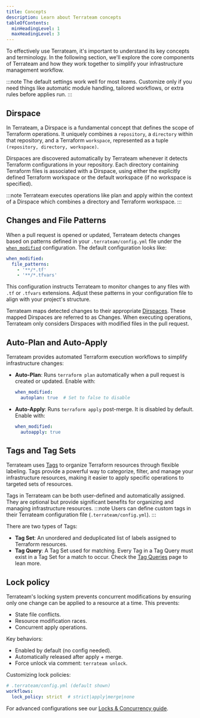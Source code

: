 ```yaml
---
title: Concepts
description: Learn about Terrateam concepts
tableOfContents:
  minHeadingLevel: 1
  maxHeadingLevel: 3
---
```


To effectively use Terrateam, it's important to understand its key concepts and terminology. In the following section, we'll explore the core components of Terrateam and how they work together to simplify your infrastructure management workflow.

:::note
The default settings work well for most teams. Customize only if you need things like automatic module handling, tailored workflows, or extra rules before applies run.
:::

## Dirspace

In Terrateam, a Dirspace is a fundamental concept that defines the scope of Terraform operations. It uniquely combines a `repository`, a `directory` within that repository, and a Terraform `workspace`, represented as a tuple `(repository, directory, workspace)`.

Dirspaces are discovered automatically by Terrateam whenever it detects Terraform configurations in your repository. Each directory containing Terraform files is associated with a Dirspace, using either the explicitly defined Terraform workspace or the default workspace (if no workspace is specified).

:::note
Terrateam executes operations like plan and apply within the context of a Dirspace which combines a directory and Terraform workspace.
:::

## Changes and File Patterns

When a pull request is opened or updated, Terrateam detects changes based on patterns defined in your `.terrateam/config.yml` file under the [`when_modified`](/configuration-reference/when-modified) configuration. The default configuration looks like:

```yaml
when_modified:
  file_patterns:
    - '**/*.tf'
    - '**/*.tfvars'
```

This configuration instructs Terrateam to monitor changes to any files with `.tf` or `.tfvars` extensions. Adjust these patterns in your configuration file to align with your project's structure.

Terrateam maps detected changes to their appropriate [Dirspaces](/getting-started/concepts#dirspace). These mapped Dirspaces are referred to as Changes. When executing operations, Terrateam only considers Dirspaces with modified files in the pull request.

## Auto-Plan and Auto-Apply

Terrateam provides automated Terraform execution workflows to simplify infrastructure changes:

- **Auto-Plan**: Runs `terraform plan` automatically when a pull request is created or updated. Enable with:
  ```yaml
  when_modified:
    autoplan: true  # Set to false to disable
  ```
- **Auto-Apply**: Runs `terraform apply` post-merge. It is disabled by default. Enable with:
  ```yaml
  when_modified:
    autoapply: true
  ```

## Tags and Tag Sets

Terrateam uses [Tags](/advanced-workflows/tags) to organize Terraform resources through flexible labeling. Tags provide a powerful way to categorize, filter, and manage your infrastructure resources, making it easier to apply specific operations to targeted sets of resources.

Tags in Terrateam can be both user-defined and automatically assigned. They are optional but provide significant benefits for organizing and managing infrastructure resources.
:::note
Users can define custom tags in their Terrateam configuration file (`.terrateam/config.yml`).
:::

There are two types of Tags:

- **Tag Set**: An unordered and deduplicated list of labels assigned to Terraform resources.
- **Tag Query**: A Tag Set used for matching. Every Tag in a Tag Query must exist in a Tag Set for a match to occur. Check the [Tag Queries](/getting-started/tag-queries) page to lean more.

## Lock policy

Terrateam's locking system prevents concurrent modifications by ensuring only one change can be applied to a resource at a time. This prevents:

- State file conflicts.
- Resource modification races.
- Concurrent apply operations.

Key behaviors:
- Enabled by default (no config needed).
- Automatically released after apply + merge.
- Force unlock via comment: `terrateam unlock`.

Customizing lock policies:
```yaml
# .terrateam/config.yml (default shown)
workflows:
  lock_policy: strict  # strict|apply|merge|none
```

For advanced configurations see our [Locks & Concurrency guide](/advanced-workflows/locks-and-concurrency).
